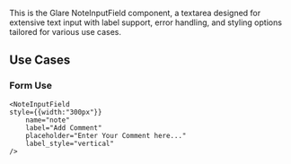 
<Title>NoteInputField Component</Title>
<Meta of={NoteInputFieldStories} />

This is the Glare NoteInputField component, a textarea designed for extensive text input with label support, error handling, and styling options tailored for various use cases.

## Use Cases

### Form Use
    <NoteInputField
    style={{width:"300px"}}
        name="note"
        label="Add Comment"
        placeholder="Enter Your Comment here..."
        label_style="vertical"
    />